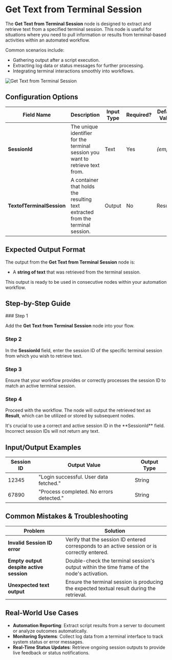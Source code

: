 
# Get Text from Terminal Session

The **Get Text from Terminal Session** node is designed to extract and retrieve text from a specified terminal session. This node is useful for situations where you need to pull information or results from terminal-based activities within an automated workflow.

Common scenarios include:

- Gathering output after a script execution.
- Extracting log data or status messages for further processing.
- Integrating terminal interactions smoothly into workflows.

![Get Text from Terminal Session](./get-text-from-terminal-session.png)

## Configuration Options

| Field Name    | Description                                                                    | Input Type | Required? | Default Value |
| ------------- | ------------------------------------------------------------------------------ | ---------- | --------- | ------------- |
| **SessionId** | The unique identifier for the terminal session you want to retrieve text from. | Text       | Yes       | _(empty)_     |
| **TextofTerminalSession**    | A container that holds the resulting text extracted from the terminal session. | Output     | No        | Result        |

## Expected Output Format

The output from the **Get Text from Terminal Session** node is:

- A **string of text** that was retrieved from the terminal session.

This output is ready to be used in consecutive nodes within your automation workflow.

## Step-by-Step Guide

<Steps>
### Step 1

Add the **Get Text from Terminal Session** node into your flow.

### Step 2

In the **SessionId** field, enter the session ID of the specific terminal session from which you wish to retrieve text.

### Step 3

Ensure that your workflow provides or correctly processes the session ID to match an active terminal session.

### Step 4

Proceed with the workflow. The node will output the retrieved text as **Result**, which can be utilized or stored by subsequent nodes.

</Steps>

<Callout type="info" title="Note">
  It's crucial to use a correct and active session ID in the **SessionId**
  field. Incorrect session IDs will not return any text.
</Callout>

## Input/Output Examples

| Session ID | Output Value                             | Output Type |
| ---------- | ---------------------------------------- | ----------- |
| 12345      | "Login successful. User data fetched."   | String      |
| 67890      | "Process completed. No errors detected." | String      |

## Common Mistakes & Troubleshooting

| Problem                                 | Solution                                                                                     |
| --------------------------------------- | -------------------------------------------------------------------------------------------- |
| **Invalid Session ID error**            | Verify that the session ID entered corresponds to an active session or is correctly entered. |
| **Empty output despite active session** | Double-check the terminal session's output within the time frame of the node's activation.   |
| **Unexpected text output**              | Ensure the terminal session is producing the expected textual result during the retrieval.   |

## Real-World Use Cases

- **Automation Reporting**: Extract script results from a server to document or analyze outcomes automatically.
- **Monitoring Systems**: Collect log data from a terminal interface to track system status or error messages.
- **Real-Time Status Updates**: Retrieve ongoing session outputs to provide live feedback or status notifications.

